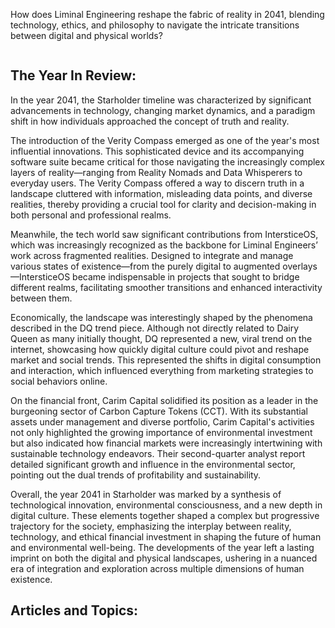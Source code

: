 How does Liminal Engineering reshape the fabric of reality in 2041, blending technology, ethics, and philosophy to navigate the intricate transitions between digital and physical worlds?

<img src="https://www.blockstar.com/wp-content/uploads/2024/06/000-inter.png" alt="" />

## The Year In Review:
In the year 2041, the Starholder timeline was characterized by significant advancements in technology, changing market dynamics, and a paradigm shift in how individuals approached the concept of truth and reality.

The introduction of the Verity Compass emerged as one of the year's most influential innovations. This sophisticated device and its accompanying software suite became critical for those navigating the increasingly complex layers of reality—ranging from Reality Nomads and Data Whisperers to everyday users. The Verity Compass offered a way to discern truth in a landscape cluttered with information, misleading data points, and diverse realities, thereby providing a crucial tool for clarity and decision-making in both personal and professional realms.

Meanwhile, the tech world saw significant contributions from IntersticeOS, which was increasingly recognized as the backbone for Liminal Engineers’ work across fragmented realities. Designed to integrate and manage various states of existence—from the purely digital to augmented overlays—IntersticeOS became indispensable in projects that sought to bridge different realms, facilitating smoother transitions and enhanced interactivity between them.

Economically, the landscape was interestingly shaped by the phenomena described in the DQ trend piece. Although not directly related to Dairy Queen as many initially thought, DQ represented a new, viral trend on the internet, showcasing how quickly digital culture could pivot and reshape market and social trends. This represented the shifts in digital consumption and interaction, which influenced everything from marketing strategies to social behaviors online.

On the financial front, Carim Capital solidified its position as a leader in the burgeoning sector of Carbon Capture Tokens (CCT). With its substantial assets under management and diverse portfolio, Carim Capital's activities not only highlighted the growing importance of environmental investment but also indicated how financial markets were increasingly intertwining with sustainable technology endeavors. Their second-quarter analyst report detailed significant growth and influence in the environmental sector, pointing out the dual trends of profitability and sustainability.

Overall, the year 2041 in Starholder was marked by a synthesis of technological innovation, environmental consciousness, and a new depth in digital culture. These elements together shaped a complex but progressive trajectory for the society, emphasizing the interplay between reality, technology, and ethical financial investment in shaping the future of human and environmental well-being. The developments of the year left a lasting imprint on both the digital and physical landscapes, ushering in a nuanced era of integration and exploration across multiple dimensions of human existence.

## Articles and Topics:

